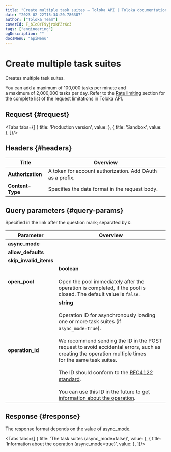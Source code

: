 ```yaml
---
title: "Create multiple task suites — Toloka API | Toloka documentation"
date: "2023-02-22T15:34:20.786387"
author: ["Toloka Team"]
coverId: F_bIcOYF9yjrxkPZrXc3
tags: ["engineering"]
ogDescription: ""
docsMenu: "apiMenu"
---
```



# Create multiple task suites

<Announce/>

Creates multiple task suites.

<Note mode="restriction" title="Restriction">

You can add a maximum of 100,000 tasks per minute and a maximum of 2,000,000 tasks per day. Refer to the [Rate limiting](/docs/api/rate-limiting) section for the complete list of the request limitations in Toloka API.

</Note>

## Request {#request}

<Tabs tabs={[
  { title: 'Production version', value: <CreateTaskSuiteBatchList1/> },
  { title: 'Sandbox', value: <CreateTaskSuiteBatchList2/> },
]}/>

## Headers {#headers}

Title | Overview
----- | -----
**Authorization** | A token for account authorization. Add OAuth as a prefix. ||
**Content-Type** | Specifies the data format in the request body.

## Query parameters {#query-params}

Specified in the link after the question mark; separated by `&`.

Parameter | Overview
----- | -----
**async_mode** | <CreateTaskSuiteBatchTable1/>
**allow_defaults** | <CreateTaskSuiteBatchTable2/>
**skip_invalid_items** | <CreateTaskSuiteBatchTable3/>
**open_pool** | **boolean**<br/><br/>Open the pool immediately after the operation is completed, if the pool is closed. The default value is `false`.
**operation_id** | **string**<br/><br/>Operation ID for asynchronously loading one or more task suites (if `async_mode=true`).<br/><br/>We recommend sending the ID in the POST request to avoid accidental errors, such as creating the operation multiple times for the same task suites.<br/><br/>The ID should conform to the [RFC4122 standard](https://tools.ietf.org/html/rfc4122).<br/><br/>You can use this ID in the future to [get information about the operation](/docs/api/operations).

## Response {#response}

The response format depends on the value of [async_mode](#async_mode).

<Tabs tabs={[
  { title: 'The task suites (async_mode=false)', value: <CreateTaskSuiteBatchList3/> },
  { title: 'Information about the operation (async_mode=true)', value: <CreateTaskSuiteBatchList4/> },
]}/>

<ContactGuideSupport/>

